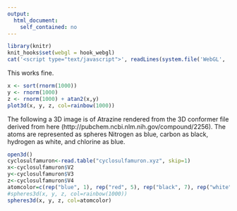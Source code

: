 ```yaml
---
output:
  html_document:
    self_contained: no
---
```

```r
library(knitr)
knit_hooks$set(webgl = hook_webgl)
cat('<script type="text/javascript">', readLines(system.file('WebGL', 'CanvasMatrix.js', package = 'rgl')), '</script>', sep = '\n')
```

This works fine.

```r
x <- sort(rnorm(1000))
y <- rnorm(1000)
z <- rnorm(1000) + atan2(x,y)
plot3d(x, y, z, col=rainbow(1000))
```

The following a 3D image is of Atrazine rendered from the 3D conformer file derived from here (http://pubchem.ncbi.nlm.nih.gov/compound/2256). The atoms are represented as spheres Nitrogen as blue, carbon as black, hydrogen as white, and chlorine as blue.

```r
open3d()
cyclosulfamuron<-read.table("cyclosulfamuron.xyz", skip=1)
x<-cyclosulfamuron$V2
y<-cyclosulfamuron$V3
z<-cyclosulfamuron$V4
atomcolor=c(rep("blue", 1), rep("red", 5), rep("black", 7), rep("white", 15))
#spheres3d(x, y, z, col=rainbow(1000))
spheres3d(x, y, z, col=atomcolor)
```
